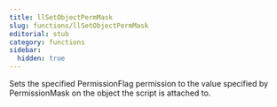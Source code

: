 ```yaml
---
title: llSetObjectPermMask
slug: functions/llSetObjectPermMask
editorial: stub
category: functions
sidebar:
  hidden: true
---
```


<LSLFunction name="llSetObjectPermMask"/>

Sets the specified PermissionFlag permission to the value specified by PermissionMask on the object the script is attached to.
